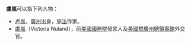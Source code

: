 '''盧嵐'''可以指下列人物：
*[[卢岚_(作家)|卢岚]]，[[廣州|廣州]]出身，旅[[法國|法]]作家。
*[[盧嵐_(美國外交官)|盧嵐]]（Victoria Nuland），前[[美國國務院|美國國務院]]發言人及[[美國駐廣州總領事館|美國駐廣州總領事館]]外交官。
{{disambig|W文|Cat=二字盧姓人名消歧義}}